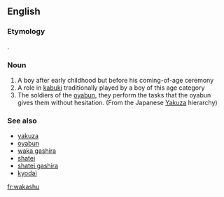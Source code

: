 ==English==

===Etymology===
{{etyl|ja|en}} {{term|若衆||young person|lang=ja}}.

===Noun===
{{en-noun|pl=wakashu}}

# A boy after early childhood but before his coming-of-age ceremony {{archaic}}
# A role in [[kabuki]] traditionally played by a boy of this age category
# The soldiers of the [[oyabun]], they perform the tasks that the oyabun gives them without hesitation. (From the Japanese [[Yakuza]] hierarchy)

===See also===
* [[yakuza]]
* [[oyabun]]
* [[waka gashira]]
* [[shatei]]
* [[shatei gashira]]
* [[kyodai]]

[[fr:wakashu]]